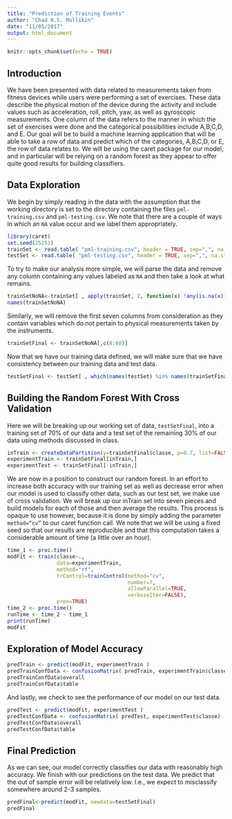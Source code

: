 ```yaml
---
title: "Prediction of Training Events"
author: "Chad A.S. Mullikin"
date: "11/05/2017"
output: html_document
---
```


```r
knitr::opts_chunk$set(echo = TRUE)
```

## Introduction

We have been presented with data related to measurements taken from fitness devices while users were performing a set of exercises. These data describe the physical motion of the device during the activity and include values such as acceleration, roll, pitch, yaw, as well as gyroscopic measurements. One column of the data refers to the manner in which the set of exercises were done and the categorical possibilities include A,B,C,D, and E. Our goal will be to build a machine learning application that will be able to take a row of data and predict which of the categories, A,B,C,D, or E, the row of data relates to. We will be using the caret package for our model, and in particular will be relying on a random forest as they appear to offer quite good results for building classifiers. 

## Data Exploration

We begin by simply reading in the data with the assumption that the working directory is set to the directory containing the files <code>pml-training.csv</code> and <code>pml-testing.csv</code>. We note that there are a couple of ways in which an <code>NA</code> value occur and we label them appropriately.

```r
library(caret)
set.seed(25253)
trainSet <- read.table( "pml-training.csv", header = TRUE, sep=",", na.strings=c("NA", "#DIV/0!"))
testSet <- read.table( "pml-testing.csv", header = TRUE, sep=",", na.strings=c("NA", "#DIV/0!"))
```

To try to make our analysis more simple, we will parse the data and remove any column containing any values labeled as <code>NA</code> and then take a look at what remains. 

```r
trainSetNoNA<-trainSet[ , apply(trainSet, 2, function(x) !any(is.na(x)))]
names(trainSetNoNA)
```

Similarly, we will remove the first seven columns from consideration as they contain variables which do not pertain to physical measurements taken by the instruments. 

```r
trainSetFinal <- trainSetNoNA[,c(8:60)]
```

Now that we have our training data defined, we will make sure that we have consistency between our training data and test data.

```r
testSetFinal <- testSet[ , which(names(testSet) %in% names(trainSetFinal))]
```

## Building the Random Forest With Cross Validation

Here we will be breaking up our working set of data, <code>testSetFinal</code>, into a training set of 70% of our data and a test set of the remaining 30% of our data using methods discussed in class. 

```r
inTrain <- createDataPartition(y=trainSetFinal$classe, p=0.7, list=FALSE)
experimentTrain <- trainSetFinal[inTrain,]
experimentTest <- trainSetFinal[-inTrain,]
```

We are now in a position to construct our random forest. In an effort to increase both accuracy with our training set as well as decrease error when our model is used to classify other data, such as our test set, we make use of cross validation. We will break up our inTrain set into seven pieces and build models for each of those and then average the results. This process is opaque to use however, because it is done by simply adding the parameter <code>method="cv"</code> to our caret function call. We note that we will be using a fixed seed so that our results are reproducible and that this computation takes a considerable amount of time (a little over an hour). 

```r
time_1 <- proc.time()
modFit <- train(classe~., 
                data=experimentTrain, 
                method="rf", 
                trControl=trainControl(method="cv", 
                                       number=7, 
                                       allowParallel=TRUE, 
                                       verboseIter=FALSE),
                prox=TRUE)
time_2 <- proc.time()
runTime <- time_2 - time_1
print(runTime)
modFit
```

## Exploration of Model Accuracy

```r
predTrain <- predict(modFit, experimentTrain )
predTrainConfData <- confusionMatrix( predTrain, experimentTrain$classe)
predTrainConfData$overall
predTrainConfData$table
```

And lastly, we check to see the performance of our model on our test data.

```r
predTest <- predict(modFit, experimentTest )
predTestConfData <- confusionMatrix( predTest, experimentTest$classe)
predTestConfData$overall
predTestConfData$table
```

## Final Prediction

As we can see, our model correctly classifies our data with reasonably high accuracy. We finish with our predictions on the test data. We predict that the out of sample error will be relatively low. I.e., we expect to misclassify somewhere around 2-3 samples.

```r
predFinal<-predict(modFit, newdata=testSetFinal)
predFinal
```